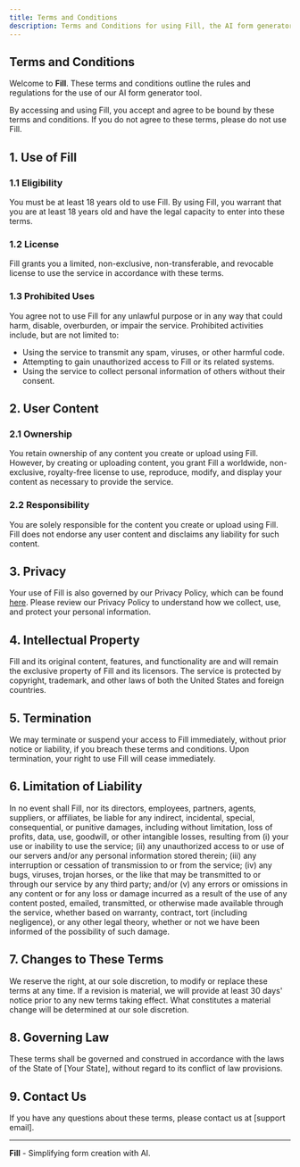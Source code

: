 ```yaml
---
title: Terms and Conditions
description: Terms and Conditions for using Fill, the AI form generator.
---
```


## Terms and Conditions

Welcome to **Fill**. These terms and conditions outline the rules and regulations for the use of our AI form generator tool.

By accessing and using Fill, you accept and agree to be bound by these terms and conditions. If you do not agree to these terms, please do not use Fill.

## 1. Use of Fill

### 1.1 Eligibility
You must be at least 18 years old to use Fill. By using Fill, you warrant that you are at least 18 years old and have the legal capacity to enter into these terms.

### 1.2 License
Fill grants you a limited, non-exclusive, non-transferable, and revocable license to use the service in accordance with these terms.

### 1.3 Prohibited Uses
You agree not to use Fill for any unlawful purpose or in any way that could harm, disable, overburden, or impair the service. Prohibited activities include, but are not limited to:

- Using the service to transmit any spam, viruses, or other harmful code.
- Attempting to gain unauthorized access to Fill or its related systems.
- Using the service to collect personal information of others without their consent.

## 2. User Content

### 2.1 Ownership
You retain ownership of any content you create or upload using Fill. However, by creating or uploading content, you grant Fill a worldwide, non-exclusive, royalty-free license to use, reproduce, modify, and display your content as necessary to provide the service.

### 2.2 Responsibility
You are solely responsible for the content you create or upload using Fill. Fill does not endorse any user content and disclaims any liability for such content.

## 3. Privacy

Your use of Fill is also governed by our Privacy Policy, which can be found [here](#). Please review our Privacy Policy to understand how we collect, use, and protect your personal information.

## 4. Intellectual Property

Fill and its original content, features, and functionality are and will remain the exclusive property of Fill and its licensors. The service is protected by copyright, trademark, and other laws of both the United States and foreign countries.

## 5. Termination

We may terminate or suspend your access to Fill immediately, without prior notice or liability, if you breach these terms and conditions. Upon termination, your right to use Fill will cease immediately.

## 6. Limitation of Liability

In no event shall Fill, nor its directors, employees, partners, agents, suppliers, or affiliates, be liable for any indirect, incidental, special, consequential, or punitive damages, including without limitation, loss of profits, data, use, goodwill, or other intangible losses, resulting from (i) your use or inability to use the service; (ii) any unauthorized access to or use of our servers and/or any personal information stored therein; (iii) any interruption or cessation of transmission to or from the service; (iv) any bugs, viruses, trojan horses, or the like that may be transmitted to or through our service by any third party; and/or (v) any errors or omissions in any content or for any loss or damage incurred as a result of the use of any content posted, emailed, transmitted, or otherwise made available through the service, whether based on warranty, contract, tort (including negligence), or any other legal theory, whether or not we have been informed of the possibility of such damage.

## 7. Changes to These Terms

We reserve the right, at our sole discretion, to modify or replace these terms at any time. If a revision is material, we will provide at least 30 days' notice prior to any new terms taking effect. What constitutes a material change will be determined at our sole discretion.

## 8. Governing Law

These terms shall be governed and construed in accordance with the laws of the State of [Your State], without regard to its conflict of law provisions.

## 9. Contact Us

If you have any questions about these terms, please contact us at [support email].

---

**Fill** - Simplifying form creation with AI.
